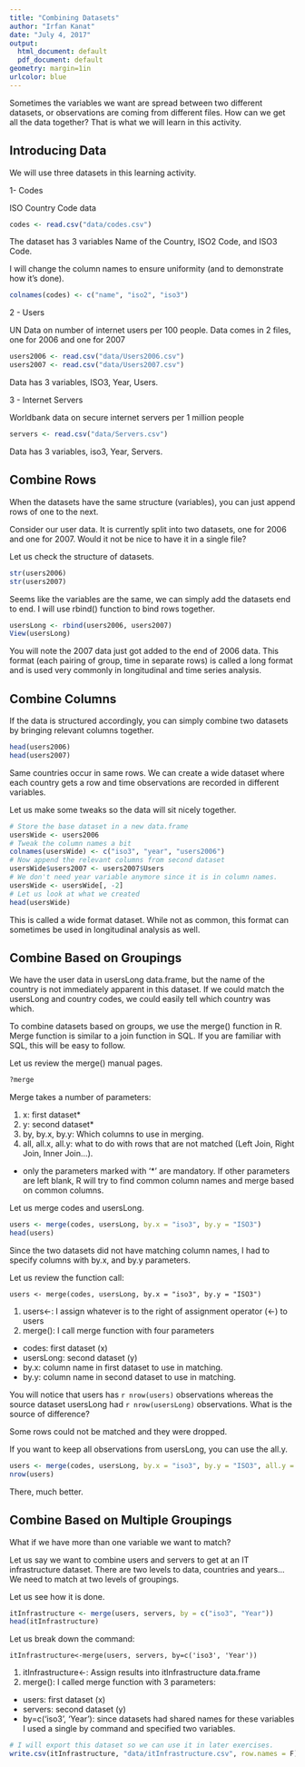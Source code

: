 ```yaml
---
title: "Combining Datasets"
author: "Irfan Kanat"
date: "July 4, 2017"
output:
  html_document: default
  pdf_document: default
geometry: margin=1in
urlcolor: blue
---
```


Sometimes the variables we want are spread between two different datasets, or observations are coming from different files. How can we get all the data together? That is what we will learn in this activity.

## Introducing Data

We will use three datasets in this learning activity.

1- Codes

ISO Country Code data

```r
codes <- read.csv("data/codes.csv")
```

The dataset has 3 variables Name of the Country, ISO2 Code, and ISO3 Code.

I will change the column names to ensure uniformity (and to demonstrate how it's done).

```r
colnames(codes) <- c("name", "iso2", "iso3")
```

2 - Users

UN Data on number of internet users per 100 people. Data comes in 2 files, one for 2006 and one for 2007

```r
users2006 <- read.csv("data/Users2006.csv")
users2007 <- read.csv("data/Users2007.csv")
```

Data has 3 variables, ISO3, Year, Users.

3 - Internet Servers

Worldbank data on secure internet servers per 1 million people

```r
servers <- read.csv("data/Servers.csv")
```

Data has 3 variables, iso3, Year, Servers.

## Combine Rows

When the datasets have the same structure (variables), you can just append rows of one to the next. 

Consider our user data. It is currently split into two datasets, one for 2006 and one for 2007. Would it not be nice to have it in a single file?

Let us check the structure of datasets.

```r
str(users2006)
str(users2007)
```

Seems like the variables are the same, we can simply add the datasets end to end. I will use rbind() function to bind rows together.

```r
usersLong <- rbind(users2006, users2007)
View(usersLong)
```

You will note the 2007 data just got added to the end of 2006 data. This format (each pairing of group, time in separate rows) is called a long format and is used very commonly in longitudinal and time series analysis.

## Combine Columns

If the data is structured accordingly, you can simply combine two datasets by bringing relevant columns together.

```r
head(users2006)
head(users2007)
```

Same countries occur in same rows. We can create a wide dataset where each country gets a row and time observations are recorded in different variables.

Let us make some tweaks so the data will sit nicely together.

```r
# Store the base dataset in a new data.frame
usersWide <- users2006
# Tweak the column names a bit
colnames(usersWide) <- c("iso3", "year", "users2006")
# Now append the relevant columns from second dataset
usersWide$users2007 <- users2007$Users
# We don't need year variable anymore since it is in column names.
usersWide <- usersWide[, -2]
# Let us look at what we created
head(usersWide)
```

This is called a wide format dataset. While not as common, this format can sometimes be used in longitudinal analysis as well.

## Combine Based on Groupings

We have the user data in usersLong data.frame, but the name of the country is not immediately apparent in this dataset. If we could match the usersLong and country codes, we could easily tell which country was which.

To combine datasets based on groups, we use the merge() function in R. Merge function is similar to a join function in SQL. If you are familiar with SQL, this will be easy to follow.

Let us review the merge() manual pages.

```r
?merge
```

Merge takes a number of parameters:

1. x: first dataset*
2. y: second dataset*
3. by, by.x, by.y: Which columns to use in merging.
4. all, all.x, all.y: what to do with rows that are not matched (Left Join, Right Join, Inner Join...).

* only the parameters marked with '\*' are mandatory. If other parameters are left blank, R will try to find common column names and merge based on common columns. 

Let us merge codes and usersLong.

```r
users <- merge(codes, usersLong, by.x = "iso3", by.y = "ISO3")
head(users)
```

Since the two datasets did not have matching column names, I had to specify columns with by.x, and by.y parameters.

Let us review the function call:

    users <- merge(codes, usersLong, by.x = "iso3", by.y = "ISO3")
    
1. users<-: I assign whatever is to the right of assignment operator (<-) to users
2. merge(): I call merge function with four parameters
  + codes: first dataset (x)
  + usersLong: second dataset (y)
  + by.x: column name in first dataset to use in matching.
  + by.y: column name in second dataset to use in matching.
  
You will notice that users has `r nrow(users)` observations whereas the source dataset usersLong had `r nrow(usersLong)` observations. What is the source of difference?

Some rows could not be matched and they were dropped.

If you want to keep all observations from usersLong, you can use the all.y. 

```r
users <- merge(codes, usersLong, by.x = "iso3", by.y = "ISO3", all.y = TRUE)
nrow(users)
```
There, much better.

## Combine Based on Multiple Groupings

What if we have more than one variable we want to match?

Let us say we want to combine users and servers to get at an IT infrastructure dataset. There are two levels to data, countries and years... We need to match at two levels of groupings.

Let us see how it is done.

```r
itInfrastructure <- merge(users, servers, by = c("iso3", "Year"))
head(itInfrastructure)
```

Let us break down the command:

    itInfrastructure<-merge(users, servers, by=c('iso3', 'Year'))

1. itInfrastructure<-: Assign results into itInfrastructure data.frame
2. merge(): I called merge function with 3 parameters:
  + users: first dataset (x)
  + servers: second dataset (y)
  + by=c('iso3', 'Year'): since datasets had shared names for these variables I used a single by command and specified two variables.

```r
# I will export this dataset so we can use it in later exercises.
write.csv(itInfrastructure, "data/itInfrastructure.csv", row.names = F)
```
